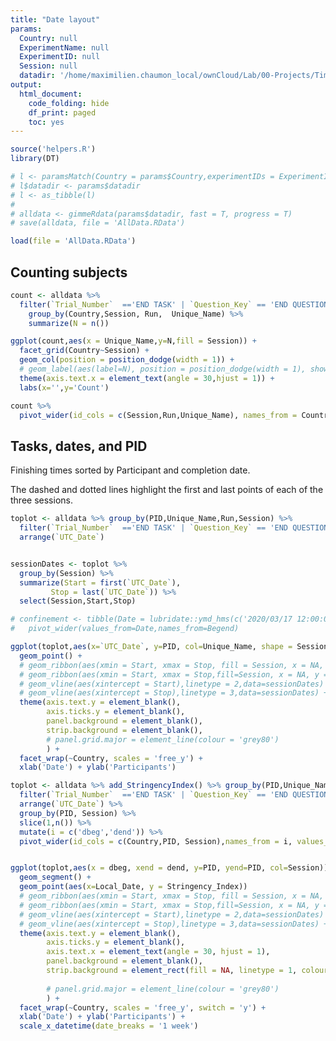 ```yaml
---
title: "Date layout"
params:
  Country: null
  ExperimentName: null
  ExperimentID: null
  Session: null    
  datadir: '/home/maximilien.chaumon_local/ownCloud/Lab/00-Projects/TimeSocialDistancing/TSDshiny/data'
output:
  html_document: 
    code_folding: hide
    df_print: paged
    toc: yes
---
```




```r
source('helpers.R')
library(DT)

# l <- paramsMatch(Country = params$Country,experimentIDs = ExperimentIDs)
# l$datadir <- params$datadir
# l <- as_tibble(l)
# 
# alldata <- gimmeRdata(params$datadir, fast = T, progress = T)
# save(alldata, file = 'AllData.RData')

load(file = 'AllData.RData')
```

## Counting subjects
```r
count <- alldata %>% 
  filter(`Trial_Number`  =='END TASK' | `Question_Key` == 'END QUESTIONNAIRE') %>%
    group_by(Country,Session, Run,  Unique_Name) %>%
    summarize(N = n())

ggplot(count,aes(x = Unique_Name,y=N,fill = Session)) +
  facet_grid(Country~Session) +
  geom_col(position = position_dodge(width = 1)) +
  # geom_label(aes(label=N), position = position_dodge(width = 1), show.legend = F) +
  theme(axis.text.x = element_text(angle = 30,hjust = 1)) +
  labs(x='',y='Count')
```

```r
count %>%
  pivot_wider(id_cols = c(Session,Run,Unique_Name), names_from = Country, values_from=N) 
```

## Tasks, dates, and PID

Finishing times sorted by Participant and completion date.

<!-- ```{r include = FALSE} -->
<!-- # Why, oh why do I need this chunk? -->
<!-- datatable(NULL) -->
<!-- ``` -->

<!-- ```{r results='asis'} -->

<!-- allPIDs <- alldata %>% group_by(`Participant_Private_ID`) %>% -->
<!--   filter(`Trial_Number`  =='END TASK' | `Question_Key` == 'END QUESTIONNAIRE') %>% -->
<!--   pivot_wider(c(PID, Unique_Name, Run, Session, `UTC_Date`),names_from = Session, values_from = `Participant_Private_ID`, values_fn = function(x){paste(x,collapse=' ')}) %>% -->
<!--   arrange(PID, `UTC_Date`) %>% -->
<!--   mutate(`UTC_Date` = lubridate::ymd_hms(`UTC_Date`)) %>% -->
<!--   select(`UTC_Date`,Unique_Name, Run, PID, starts_with('S')) %>% -->
<!--   datatable() %>% -->
<!--   htmltools::tagList() %>% -->
<!--   print() -->


<!-- ``` -->


The dashed and dotted lines highlight the first and last points of each of the three sessions.

```r
toplot <- alldata %>% group_by(PID,Unique_Name,Run,Session) %>%
  filter(`Trial_Number`  =='END TASK' | `Question_Key` == 'END QUESTIONNAIRE') %>%
  arrange(`UTC_Date`) 


sessionDates <- toplot %>%
  group_by(Session) %>%
  summarize(Start = first(`UTC_Date`),
         Stop = last(`UTC_Date`)) %>%
  select(Session,Start,Stop)

# confinement <- tibble(Date = lubridate::ymd_hms(c('2020/03/17 12:00:00','2020/05/11 23:59:59','2020/10/30 00:00:00', '2020/12/15 23:59:59'),tz = 'CET'), Session = c(1,1,2,2), Begend = c('Start','Stop','Start','Stop')) %>%
#   pivot_wider(values_from=Date,names_from=Begend)

ggplot(toplot,aes(x=`UTC_Date`, y=PID, col=Unique_Name, shape = Session)) +
  geom_point() +
  # geom_ribbon(aes(xmin = Start, xmax = Stop, fill = Session, x = NA, y = NA, col = NA, shape = NA), data=sessionDates) +
  # geom_ribbon(aes(xmin = Start, xmax = Stop,fill=Session, x = NA, y = NA, col = NA, shape = NA), data=confinement) +
  # geom_vline(aes(xintercept = Start),linetype = 2,data=sessionDates) +
  # geom_vline(aes(xintercept = Stop),linetype = 3,data=sessionDates) +
  theme(axis.text.y = element_blank(),
        axis.ticks.y = element_blank(),
        panel.background = element_blank(), 
        strip.background = element_blank(),
        # panel.grid.major = element_line(colour = 'grey80')
        ) +
  facet_wrap(~Country, scales = 'free_y') +
  xlab('Date') + ylab('Participants')
```
```r
toplot <- alldata %>% add_StringencyIndex() %>% group_by(PID,Unique_Name,Run,Session, Stringency_Index) %>%
  filter(`Trial_Number`  =='END TASK' | `Question_Key` == 'END QUESTIONNAIRE') %>%
  arrange(`UTC_Date`) %>%
  group_by(PID, Session) %>%
  slice(1,n()) %>%
  mutate(i = c('dbeg','dend')) %>%
  pivot_wider(id_cols = c(Country,PID, Session),names_from = i, values_from = UTC_Date)


ggplot(toplot,aes(x = dbeg, xend = dend, y=PID, yend=PID, col=Session)) +
  geom_segment() +
  geom_point(aes(x=Local_Date, y = Stringency_Index))
  # geom_ribbon(aes(xmin = Start, xmax = Stop, fill = Session, x = NA, y = NA, col = NA, shape = NA), data=sessionDates) +
  # geom_ribbon(aes(xmin = Start, xmax = Stop,fill=Session, x = NA, y = NA, col = NA, shape = NA), data=confinement) +
  # geom_vline(aes(xintercept = Start),linetype = 2,data=sessionDates) +
  # geom_vline(aes(xintercept = Stop),linetype = 3,data=sessionDates) +
  theme(axis.text.y = element_blank(),
        axis.ticks.y = element_blank(),
        axis.text.x = element_text(angle = 30, hjust = 1),
        panel.background = element_blank(), 
        strip.background = element_rect(fill = NA, linetype = 1, colour = 'black'),
        
        # panel.grid.major = element_line(colour = 'grey80')
        ) +
  facet_wrap(~Country, scales = 'free_y', switch = 'y') +
  xlab('Date') + ylab('Participants') +
  scale_x_datetime(date_breaks = '1 week')
```